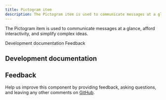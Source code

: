 ```yaml
---
title: Pictogram item
description: The Pictogram item is used to communicate messages at a glance, afford interactivity, and simplify complex ideas.
---
```



<PageDescription>

The Pictogram item is used to communicate messages at a glance, afford interactivity, and simplify complex ideas.

</PageDescription>

<AnchorLinks>

<AnchorLink>Development documentation</AnchorLink>
<AnchorLink>Feedback</AnchorLink>

</AnchorLinks>

## Development documentation

<ComponentStatus name="Pictogram Item" type="ui" />

## Feedback

Help us improve this component by providing feedback, asking questions, and leaving any other comments on <a href="https://github.com/carbon-design-system/carbon-for-ibm-dotcom" target="_blank">GitHub</a>.
